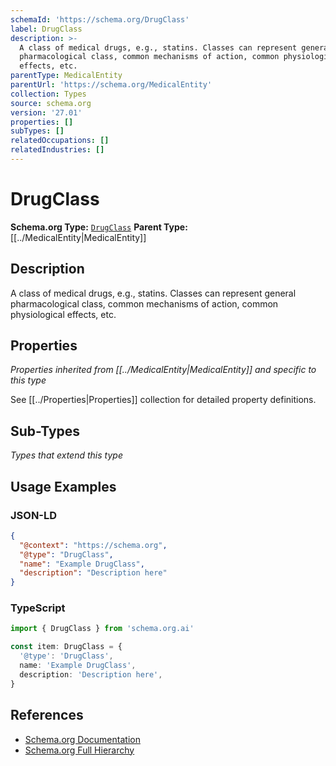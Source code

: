 ```yaml
---
schemaId: 'https://schema.org/DrugClass'
label: DrugClass
description: >-
  A class of medical drugs, e.g., statins. Classes can represent general
  pharmacological class, common mechanisms of action, common physiological
  effects, etc.
parentType: MedicalEntity
parentUrl: 'https://schema.org/MedicalEntity'
collection: Types
source: schema.org
version: '27.01'
properties: []
subTypes: []
relatedOccupations: []
relatedIndustries: []
---
```

# DrugClass

**Schema.org Type:** [`DrugClass`](https://schema.org/DrugClass)
**Parent Type:** [[../MedicalEntity|MedicalEntity]]

## Description

A class of medical drugs, e.g., statins. Classes can represent general pharmacological class, common mechanisms of action, common physiological effects, etc.

## Properties

*Properties inherited from [[../MedicalEntity|MedicalEntity]] and specific to this type*

See [[../Properties|Properties]] collection for detailed property definitions.

## Sub-Types

*Types that extend this type*

## Usage Examples

### JSON-LD

```json
{
  "@context": "https://schema.org",
  "@type": "DrugClass",
  "name": "Example DrugClass",
  "description": "Description here"
}
```

### TypeScript

```typescript
import { DrugClass } from 'schema.org.ai'

const item: DrugClass = {
  '@type': 'DrugClass',
  name: 'Example DrugClass',
  description: 'Description here',
}
```

## References

- [Schema.org Documentation](https://schema.org/DrugClass)
- [Schema.org Full Hierarchy](https://schema.org/docs/full.html)

